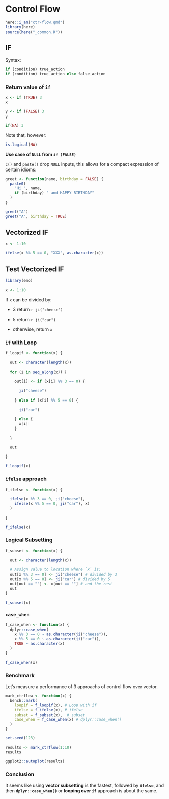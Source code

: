 # Control Flow {#ctr-flow-chap}

```r
here::i_am("ctr-flow.qmd")
library(here)
source(here("_common.R"))
```

## IF

Syntax:

``` r
if (condition) true_action
if (condition) true_action else false_action
```

### Return value of `if`

```r
x <- if (TRUE) 3
x
```

```r
y <- if (FALSE) 3
y
```

```r
if(NA) 3
```

Note that, however:

```r
is.logical(NA)
```

**Use case of `NULL` from `if (FALSE)`**

`c()` and `paste()` drop `NULL` inputs, this allows for a compact expression of certain idioms:

```r
greet <- function(name, birthday = FALSE) {
  paste0(
    "Hi ", name,
    if (birthday) " and HAPPY BIRTHDAY"
  )
}

greet("A")
greet("A", birthday = TRUE)
```

## Vectorized IF

```r
x <- 1:10

ifelse(x %% 5 == 0, "XXX", as.character(x))
```

## Test Vectorized IF

```r
library(emo)
```

```r
x <- 1:10
```

If `x` can be divided by:

-   3 return `r ji("cheese")`

-   5 return `r ji("car")`

-   otherwise, return `x`

### `if` with Loop

```r
f_loopif <- function(x) {
  
  out <- character(length(x))
  
  for (i in seq_along(x)) {
    
    out[i] <- if (x[i] %% 3 == 0) {
      
      ji("cheese")
      
    } else if (x[i] %% 5 == 0) {
      
      ji("car")
      
    } else {
      x[i]
    }
    
  }

  out
  
}

f_loopif(x)
```

### `ifelse` approach

```r
f_ifelse <- function(x) {
  
  ifelse(x %% 3 == 0, ji("cheese"),
    ifelse(x %% 5 == 0, ji("car"), x)
  )
  
}

f_ifelse(x)
```

### Logical Subsetting

```r
f_subset <- function(x) {
  
  out <- character(length(x))
  
  # Assign value to location where `x` is: 
  out[x %% 3 == 0] <- ji("cheese") # divided by 3
  out[x %% 5 == 0] <- ji("car") # divided by 5
  out[out == ""] <- x[out == ""] # and the rest
  out
}

f_subset(x)
```


### `case_when`

```r
f_case_when <- function(x) {
  dplyr::case_when(
    x %% 3 == 0 ~ as.character(ji("cheese")),
    x %% 5 == 0 ~ as.character(ji("car")),
    TRUE ~ as.character(x)
  )
}

f_case_when(x)
```


### Benchmark

Let's measure a performance of 3 approachs of control flow over vector.

```r
mark_ctrflow <- function(x) {
  bench::mark(
    loopif = f_loopif(x), # Loop with if
    ifelse = f_ifelse(x), # ifelse
    subset = f_subset(x),  # subset
    case_when = f_case_when(x) # dplyr::case_when()
  )
}
```

```r
set.seed(123)

results <- mark_ctrflow(1:10)
results
```

```r
ggplot2::autoplot(results)
```

::: callout-tip
### Conclusion

It seems like using **vector subsetting** is the fastest, followed by **`ifelse`**, and then **`dplyr::case_when()`** or **looping over `if`** approach is about the same.
:::

